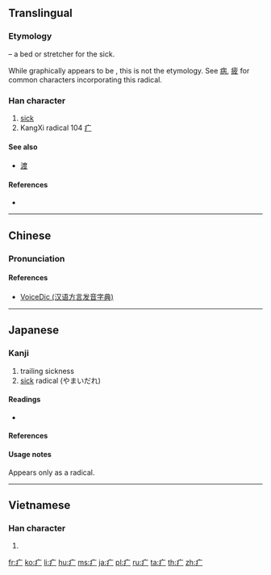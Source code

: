 {{also|广}}
==Translingual==
{{stroke order|type=animate}}

===Etymology===
{{Han etyl}}
{{liushu|p}} – a bed or stretcher for the sick.

While graphically appears to be {{Han compound|冫|广}}, this is not the etymology. See [[病]], [[疲]] for common characters incorporating this radical.

===Han character===
{{Han char|rn=104|rad=疒|as=00|sn=5|four=|canj=IIM|ids=⿰冫广}}

# [[sick]]
# KangXi radical 104 [[Index:Chinese radical/疒|疒]]

====See also====
* [[渡]] <!-- unrelated but graphically similar -->

====References====
* {{Han ref|kx=0769.010|dkj=22015|dj=1179.040|hdz=42659.010|uh=7592|ud=30098}}

----

==Chinese==
{{zh-forms}}

===Pronunciation===
{{zh-pron
|m=nè,chuáng
|c=nik6
|h=pfs=tshông
|mn=chhông/li̍k
|w=
|mc=y
|oc=y
|ma=|ma2=
|cat=a
}}

====References====
* [http://cn.voicedic.com/ VoiceDic (汉语方言发音字典)]

----

==Japanese==

===Kanji===
{{ja-kanji|grade=r|rs=疒00}}

# trailing sickness
# [[sick]] radical (やまいだれ)

====Readings====
* {{ja-readings|on=[[だく]] (daku), [[にゃく]] (nyaku), [[そう]] (sō), [[じょう]] (jō), [[しつ]] (shitsu)|kun=[[やまいだれ]] (yamaidare), [[やむ]] (yamu)}}

====References====
{{ja-kref
|jis=
|ku=
|shift=
|euc=
|freq=''radical''
|nelson=''not listed''
|newnelson=''not listed''
|halpern=3512
|kld=''not listed''
|heisig=''not listed''
|tuttle=''not listed''
}}

====Usage notes====
Appears only as a radical.

----

==Vietnamese==

===Han character===
{{vi-hantu|[[nạch]]|rs=疒00}}

# {{defn|lang=vi|sort=疒00}}

[[fr:疒]]
[[ko:疒]]
[[li:疒]]
[[hu:疒]]
[[ms:疒]]
[[ja:疒]]
[[pl:疒]]
[[ru:疒]]
[[ta:疒]]
[[th:疒]]
[[zh:疒]]
